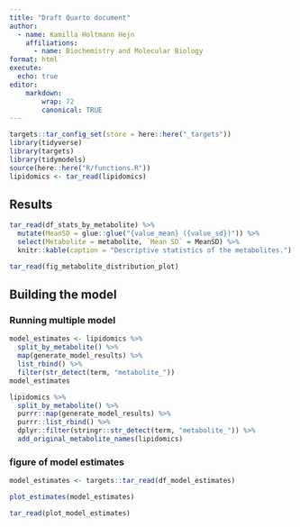 ```yaml
---
title: "Draft Quarto document"
author:
  - name: Kamilla Holtmann Hejn
    affiliations:
      - name: Biochemistry and Molecular Biology
format: html
execute:
  echo: true
editor:
    markdown:
        wrap: 72
        canonical: TRUE
---
```


```r
targets::tar_config_set(store = here::here("_targets"))
library(tidyverse)
library(targets)
library(tidymodels)
source(here::here("R/functions.R"))
lipidomics <- tar_read(lipidomics)
```

## Results

```r
tar_read(df_stats_by_metabolite) %>%
  mutate(MeanSD = glue::glue("{value_mean} ({value_sd})")) %>%
  select(Metabolite = metabolite, `Mean SD` = MeanSD) %>%
  knitr::kable(caption = "Descriptive statistics of the metabolites.")
```

```r
tar_read(fig_metabolite_distribution_plot)
```

## Building the model

### Running multiple model
```r
model_estimates <- lipidomics %>%
  split_by_metabolite() %>%
  map(generate_model_results) %>%
  list_rbind() %>%
  filter(str_detect(term, "metabolite_"))
model_estimates
```

```r
lipidomics %>%
  split_by_metabolite() %>%
  purrr::map(generate_model_results) %>%
  purrr::list_rbind() %>%
  dplyr::filter(stringr::str_detect(term, "metabolite_")) %>%
  add_original_metabolite_names(lipidomics)
```

### figure of model estimates
```r
model_estimates <- targets::tar_read(df_model_estimates)
```

```r
plot_estimates(model_estimates)
```

```r
tar_read(plot_model_estimates)
```
